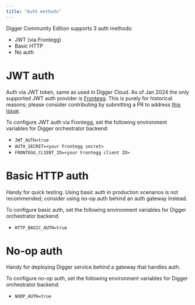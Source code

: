 ```yaml
---
title: "Auth methods"
---
```


Digger Community Edition supports 3 auth methods:
- JWT (via Frontegg)
- Basic HTTP
- No auth

# JWT auth
Auth via JWT token, same as used in Digger Cloud. As of Jan 2024 the only supported JWT auth provider is [Frontegg](https://docs.frontegg.com/docs/home-page). This is purely for historical reasons; please consider contributing by submitting a PR to address [this issue](https://github.com/diggerhq/digger/issues/1074).

To configure JWT auth via Frontegg, set the following environment variables for Digger orchestrator backend:

- `JWT_AUTH=true`
- `AUTH_SECRET=<your Frontegg secret>`
- `FRONTEGG_CLIENT_ID=<your Frontegg client ID>`

# Basic HTTP auth
Handy for quick testing. Using basic auth in production scenarios is not recommended; consider using no-op auth behind an auth gateway instead.

To configure basic auth, set the following environment variables for Digger orchestrator backend:

- `HTTP_BASIC_AUTH=true`

# No-op auth
Handy for deploying Digger service behind a gateway that handles auth.

To configure no-op auth, set the following environment variables for Digger orchestrator backend:

- `NOOP_AUTH=true`
